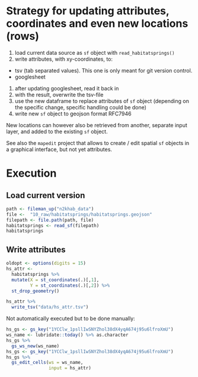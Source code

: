 # Strategy for updating attributes, coordinates and even new locations (rows)

1. load current data source as `sf` object with `read_habitatsprings()`
1. write attributes, with xy-coordinates, to:
  - tsv (tab separated values). This one is only meant for git version control.
  - googlesheet
1. after updating googlesheet, read it back in
1. with the result, overwrite the tsv-file
1. use the new dataframe to replace attributes of `sf` object (depending on the specific change, specific handling could be done)
1. write new `sf` object to geojson format RFC7946

New locations can however also be retrieved from another, separate input layer, and added to the existing `sf` object.

See also the `mapedit` project that allows to create / edit spatial `sf` objects in a graphical interface, but not yet attributes.

# Execution

## Load current version

```r
path <- fileman_up("n2khab_data")
file <-  "10_raw/habitatsprings/habitatsprings.geojson"
filepath <- file.path(path, file)
habitatsprings <- read_sf(filepath)
habitatsprings
```

## Write attributes

```r
oldopt <- options(digits = 15)
hs_attr <- 
  habitatsprings %>%
  mutate(X = st_coordinates(.)[,1],
         Y = st_coordinates(.)[,2]) %>% 
  st_drop_geometry()
```

```r
hs_attr %>% 
  write_tsv("data/hs_attr.tsv")
```

Not automatically executed but to be done manually:

```r
hs_gs <- gs_key("1YCClw_1psllIwSNYZhol38dX4yqA674j95u6lfroXmU")
ws_name <- lubridate::today() %>% as.character
hs_gs %>% 
  gs_ws_new(ws_name)
hs_gs <- gs_key("1YCClw_1psllIwSNYZhol38dX4yqA674j95u6lfroXmU")
hs_gs %>% 
  gs_edit_cells(ws = ws_name,
                input = hs_attr)
```



